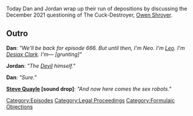 {{DEFAULTSORT:
    #_EPISODE_0665:Formulaic Objections Part 6
}}{{Episode
    | title           = Formulaic Objections Part 6
    | caption         = [https://knowledgefight.libsyn.com/665-formulaic-objections-part-6 Listen to this episode on Libsyn]
    | episodeNumber   = 665
    | length          = 02:33:15
    | airDate         = April 1, 2022
    | previousEpisode = [[664: Formulaic Objections Part 5]]
    | nextEpisode     = [[666: March 31, 2022]]
}}

{{Stub}}

Today Dan and Jordan wrap up their run of depositions by discussing the December 2021 questioning of The Cuck-Destroyer, [[Owen Shroyer]].

==Outro==

'''Dan''': ''"We'll be back for episode 666. But until then, I'm Neo. I'm [[leo Zagami|Leo]]. I'm [[Desiax Clark]]. I'm— [grunting]"''

'''Jordan''': ''"The [[Satan|Devil]] himself."''

'''Dan''': ''"Sure."''

'''[[Steve Quayle]] [sound drop]''': ''"And now here comes the sex robots."''

[[Category:Episodes]]
[[Category:Legal Proceedings]]
[[Category:Formulaic Objections]]